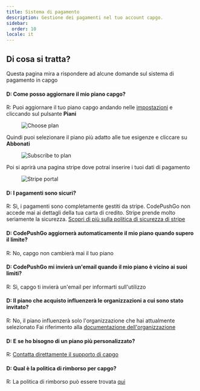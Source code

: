 ```yaml
---
title: Sistema di pagamento
description: Gestione dei pagamenti nel tuo account capgo.
sidebar:
  order: 10
locale: it
---
```


## Di cosa si tratta?

Questa pagina mira a rispondere ad alcune domande sul sistema di pagamento in capgo

#### D: Come posso aggiornare il mio piano capgo?
R: Puoi aggiornare il tuo piano capgo andando nelle [impostazioni](/docs/webapp/settings/#how-to-get-to-the-settings-page) e cliccando sul pulsante **Piani**

<figure><img src="/plans-button.webp" alt="Choose plan" /><figcaption></figcaption></figure>

Quindi puoi selezionare il piano più adatto alle tue esigenze e cliccare su **Abbonati**

<figure><img src="/plans-subscribe.webp" alt="Subscribe to plan" /><figcaption></figcaption></figure>

Poi si aprirà una pagina stripe dove potrai inserire i tuoi dati di pagamento

<figure><img src="/plans-stripe.webp" alt="Stripe portal" /><figcaption></figcaption></figure>

#### D: I pagamenti sono sicuri?
R: Sì, i pagamenti sono completamente gestiti da stripe. CodePushGo non accede mai ai dettagli della tua carta di credito. Stripe prende molto seriamente la sicurezza. [Scopri di più sulla politica di sicurezza di stripe](https://stripecom/docs/security/)

#### D: CodePushGo aggiornerà automaticamente il mio piano quando supero il limite?
R: No, capgo non cambierà mai il tuo piano

#### D: CodePushGo mi invierà un'email quando il mio piano è vicino ai suoi limiti?
R: Sì, capgo ti invierà un'email per informarti sull'utilizzo

#### D: Il piano che acquisto influenzerà le organizzazioni a cui sono stato invitato?
R: No, il piano influenzerà solo l'organizzazione che hai attualmente selezionato
Fai riferimento alla [documentazione dell'organizzazione](/docs/webapp/organization-system/#q-how-is-billing-done-within-orgs)

#### D: E se ho bisogno di un piano più personalizzato?
R: [Contatta direttamente il supporto di capgo](/docs/getting-help#support-by-chat)

#### D: Qual è la politica di rimborso per capgo?
R: La politica di rimborso può essere trovata [qui](https://capgo.app/return/)
